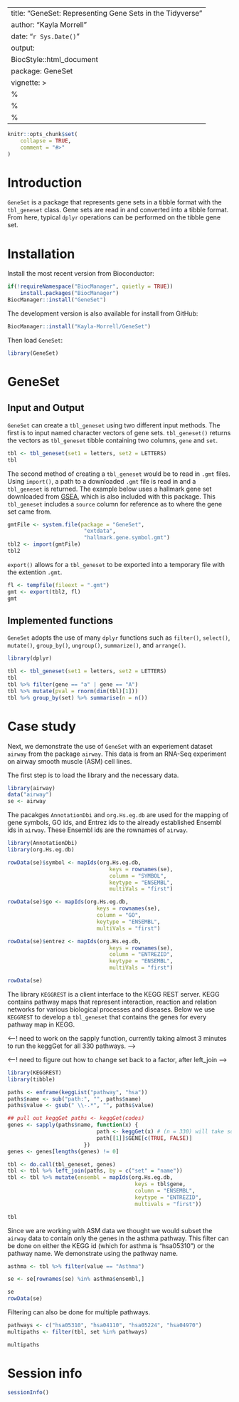 
---
title: "GeneSet: Representing Gene Sets in the Tidyverse"
author: "Kayla Morrell"
date: "`r Sys.Date()`"
output:
    BiocStyle::html_document
package: GeneSet
vignette: >
    %\VignetteIndexEntry{GeneSet: Representing Gene Sets in the Tidyverse}
    %\VignetteEngine{knitr::rmarkdown}
    %\VignetteEndcoding{UTF-8}
---

```r
knitr::opts_chunk$set(
    collapse = TRUE,
    comment = "#>"
)
```

# Introduction
`GeneSet` is a package that represents gene sets in a tibble format with the `tbl_geneset` class. Gene sets are read in and converted into a tibble format. From here, typical `dplyr` operations can be performed on the tibble gene set.

# Installation
Install the most recent version from Bioconductor:

```r
if(!requireNamespace("BiocManager", quietly = TRUE))
    install.packages("BiocManager")
BiocManager::install("GeneSet")
```

The development version is also available for install from GitHub:

```r
BiocManager::install("Kayla-Morrell/GeneSet")
```

Then load `GeneSet`:

```r
library(GeneSet)
```
# GeneSet

## Input and Output

`GeneSet` can create a `tbl_geneset` using two different input methods. The first is to input named character vectors of gene sets. `tbl_geneset()` returns the vectors as `tbl_geneset` tibble containing two columns, `gene` and `set`.

```r
tbl <- tbl_geneset(set1 = letters, set2 = LETTERS)
tbl
```

The second method of creating a `tbl_geneset` would be to read in `.gmt` files. Using `import()`, a path to a downloaded `.gmt` file is read in and a `tbl_geneset` is returned. The example below uses a hallmark gene set downloaded from [GSEA][], which is also included with this package. This `tbl_geneset` includes a `source` column for reference as to where the gene set came from.

[GSEA]: http://software.broadinstitute.org/gsea/index.jsp

```r
gmtFile <- system.file(package = "GeneSet",
                        "extdata",
                        "hallmark.gene.symbol.gmt")
tbl2 <- import(gmtFile)
tbl2
```

`export()` allows for a `tbl_geneset` to be exported into a temporary file with the extention `.gmt`.

```r
fl <- tempfile(fileext = ".gmt")
gmt <- export(tbl2, fl)
gmt
```

## Implemented functions

`GeneSet` adopts the use of many `dplyr` functions such as `filter()`, `select()`, `mutate()`, `group_by()`, `ungroup()`, `summarize()`, and `arrange()`.

```r
library(dplyr)
```

```r
tbl <- tbl_geneset(set1 = letters, set2 = LETTERS)
tbl
tbl %>% filter(gene == "a" | gene == "A")
tbl %>% mutate(pval = rnorm(dim(tbl)[1]))
tbl %>% group_by(set) %>% summarise(n = n())
```

# Case study
Next, we demonstrate the use of `GeneSet` with an experiement dataset `airway` from the package `airway`. This data is from an RNA-Seq experiment on airway smooth muscle (ASM) cell lines.

The first step is to load the library and the necessary data.

```r
library(airway)
data("airway")
se <- airway
```

The pacakges `AnnotationDbi` and `org.Hs.eg.db` are used for the mapping of gene symbols, GO ids, and Entrez ids to the already established Ensembl ids in `airway`. These Ensembl ids are the rownames of `airway`.

```r
library(AnnotationDbi)
library(org.Hs.eg.db)

rowData(se)$symbol <- mapIds(org.Hs.eg.db,
                                keys = rownames(se),
                                column = "SYMBOL",
                                keytype = "ENSEMBL",
                                multiVals = "first")

rowData(se)$go <- mapIds(org.Hs.eg.db,
                            keys = rownames(se),
                            column = "GO",
                            keytype = "ENSEMBL",
                            multiVals = "first")

rowData(se)$entrez <- mapIds(org.Hs.eg.db,
                                keys = rownames(se),
                                column = "ENTREZID",
                                keytype = "ENSEMBL",
                                multiVals = "first")

rowData(se)
```

The library `KEGGREST` is a client interface to the KEGG REST server. KEGG contains pathway maps that represent interaction, reaction and relation networks for various biological processes and diseases. Below we use `KEGGREST` to develop a `tbl_geneset` that contains the genes for every pathway map in KEGG.

<---! need to work on the sapply function, currently taking almost 3 minutes to run the keggGet for all 330 pathways. --->

<---! need to figure out how to change set back to a factor, after left_join --->


```r
library(KEGGREST)
library(tibble)

paths <- enframe(keggList("pathway", "hsa"))
paths$name <- sub("path:", "", paths$name)
paths$value <- gsub(" \\-.*", "", paths$value)

## pull out keggGet paths <- keggGet(codes)
genes <- sapply(paths$name, function(x) {
                            path <- keggGet(x) # (n = 330) will take some time
                            path[[1]]$GENE[c(TRUE, FALSE)]
                        })
genes <- genes[lengths(genes) != 0]

tbl <- do.call(tbl_geneset, genes)
tbl <- tbl %>% left_join(paths, by = c("set" = "name"))
tbl <- tbl %>% mutate(ensembl = mapIds(org.Hs.eg.db,
                                        keys = tbl$gene,
                                        column = "ENSEMBL",
                                        keytype = "ENTREZID",
                                        multivals = "first"))

tbl
```
Since we are working with ASM data we thought we would subset the `airway` data to contain only the genes in the asthma pathway. This filter can be done on either the KEGG id (which for asthma is "hsa05310") or the pathway name. We demonstrate using the pathway name.

```r
asthma <- tbl %>% filter(value == "Asthma")

se <- se[rownames(se) %in% asthma$ensembl,]

se
rowData(se)
```

Filtering can also be done for multiple pathways. 

```r
pathways <- c("hsa05310", "hsa04110", "hsa05224", "hsa04970")
multipaths <- filter(tbl, set %in% pathways)

multipaths
```

# Session info

```r
sessionInfo()
```